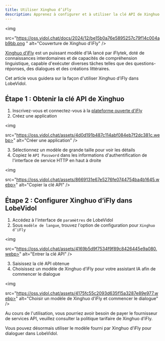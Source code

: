 ```yaml
---
title: Utiliser Xinghuo d’iFly
description: Apprenez à configurer et à utiliser la clé API de Xinghuo d’iFly dans LobeVidol pour commencer à dialoguer et interagir.
---
```


<img

src="https://oss.vidol.chat/docs/2024/12/be15b0a76e5895257c79f14c004ab9bb.png "
alt="Couverture de Xinghuo d’iFly"
/>

[Xinghuo d’iFly](https://xinghuo.xfyun.cn/) est un puissant modèle d'IA lancé par iFlytek, doté de connaissances interdomaines et de capacités de compréhension linguistique, capable d'exécuter diverses tâches telles que des questions-réponses, des dialogues et des créations littéraires.

Cet article vous guidera sur la façon d'utiliser Xinghuo d’iFly dans LobeVidol.

## Étape 1 : Obtenir la clé API de Xinghuo

1. Inscrivez-vous et connectez-vous à la [plateforme ouverte d’iFly](https://console.xfyun.cn/)
2. Créez une application

<img

src="https://oss.vidol.chat/assets/4d0d191b487c114abf084eb7f2dc381c.webp>"
alt="Créer une application"
/>

3. Sélectionnez un modèle de grande taille pour voir les détails
4. Copiez le `API Password` dans les informations d'authentification de l'interface de service HTTP en haut à droite

<img

src="https://oss.vidol.chat/assets/8669131e67e5276fe0744754ba4b1645.webp>"
alt="Copier la clé API"
/>

## Étape 2 : Configurer Xinghuo d’iFly dans LobeVidol

1. Accédez à l'interface de `paramètres` de LobeVidol
2. Sous `modèle de langue`, trouvez l'option de configuration pour `Xinghuo d’iFly`

<img

src="https://oss.vidol.chat/assets/4169b5d9f7534f9f89c8426445e9a080.webp>"
alt="Entrer la clé API"
/>

3. Saisissez la clé API obtenue
4. Choisissez un modèle de Xinghuo d’iFly pour votre assistant IA afin de commencer le dialogue

<img

src="https://oss.vidol.chat/assets/4175fc55c2093d635f15a3287e89e977.webp>"
alt="Choisir un modèle de Xinghuo d’iFly et commencer le dialogue"
/>

<Warning>Au cours de l'utilisation, vous pourriez avoir besoin de payer le fournisseur de services API, veuillez consulter la politique tarifaire de Xinghuo d’iFly.</Warning>

Vous pouvez désormais utiliser le modèle fourni par Xinghuo d’iFly pour dialoguer dans LobeVidol.

